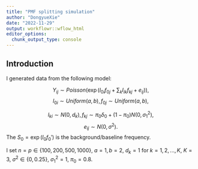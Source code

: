 ```yaml
---
title: "PMF splitting simulation"
author: "DongyueXie"
date: "2022-11-29"
output: workflowr::wflow_html
editor_options:
  chunk_output_type: console
---
```


## Introduction

I generated data from the following model:

$$Y_{ij}\sim Poisson(\exp(l_{0i}f_{0j}+\sum_k l_{ik}f_{kj}+e_{ij})),$$
$$l_{0i}\sim Uniform(a,b),f_{0j}\sim Uniform(a,b),$$

$$l_{ki}\sim N(0,d_k),f_{kj}\sim \pi_0\delta_0 + (1-\pi_0)N(0,\sigma^2_1),$$
$$e_{ij}\sim N(0,\sigma^2).$$
The $S_0 = \exp(l_0f_0')$ is the background/baseline frequency.

I set $n=p\in\{100,200,500,1000\}$, $a=1,b=2$, $d_k=1$ for $k=1,2,...,K$, $K=3$, $\sigma^2\in\{0,0.25\}$, $\sigma^2_1 = 1$, $\pi_0 = 0.8$.

```r

```

